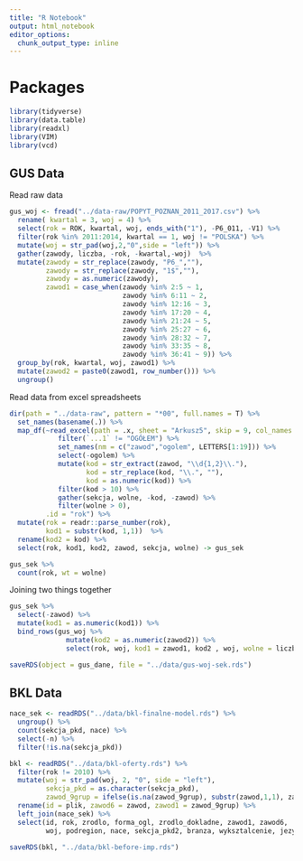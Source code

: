 ```yaml
---
title: "R Notebook"
output: html_notebook
editor_options: 
  chunk_output_type: inline
---
```


# Packages

```r
library(tidyverse)
library(data.table)
library(readxl)
library(VIM)
library(vcd)
```

## GUS Data

Read raw data
```r
gus_woj <- fread("../data-raw/POPYT_POZNAN_2011_2017.csv") %>%
  rename( kwartal = 3, woj = 4) %>%
  select(rok = ROK, kwartal, woj, ends_with("1"), -P6_011, -V1) %>%
  filter(rok %in% 2011:2014, kwartal == 1, woj != "POLSKA") %>%
  mutate(woj = str_pad(woj,2,"0",side = "left")) %>%
  gather(zawody, liczba, -rok, -kwartal,-woj)  %>%
  mutate(zawody = str_replace(zawody, "P6_",""),
         zawody = str_replace(zawody, "1$",""),
         zawody = as.numeric(zawody),
         zawod1 = case_when(zawody %in% 2:5 ~ 1,
                            zawody %in% 6:11 ~ 2,
                            zawody %in% 12:16 ~ 3,
                            zawody %in% 17:20 ~ 4,
                            zawody %in% 21:24 ~ 5,
                            zawody %in% 25:27 ~ 6,
                            zawody %in% 28:32 ~ 7,
                            zawody %in% 33:35 ~ 8,
                            zawody %in% 36:41 ~ 9)) %>%
  group_by(rok, kwartal, woj, zawod1) %>%
  mutate(zawod2 = paste0(zawod1, row_number())) %>%
  ungroup() 
```



Read data from excel spreadsheets

```r
dir(path = "../data-raw", pattern = "*00", full.names = T) %>%
  set_names(basename(.)) %>%
  map_df(~read_excel(path = .x, sheet = "Arkusz5", skip = 9, col_names = F) %>%
            filter(`...1` != "OGÓŁEM") %>%
            set_names(nm = c("zawod","ogolem", LETTERS[1:19])) %>%
            select(-ogolem) %>%
            mutate(kod = str_extract(zawod, "\\d{1,2}\\."),
                   kod = str_replace(kod, "\\.", ""),
                   kod = as.numeric(kod)) %>%
            filter(kod > 10) %>%
            gather(sekcja, wolne, -kod, -zawod) %>%
            filter(wolne > 0), 
         .id = "rok") %>%
  mutate(rok = readr::parse_number(rok),
         kod1 = substr(kod, 1,1))  %>%
  rename(kod2 = kod) %>%
  select(rok, kod1, kod2, zawod, sekcja, wolne) -> gus_sek
```

```r
gus_sek %>%
  count(rok, wt = wolne)
```


Joining two things together

```r
gus_sek %>%
  select(-zawod) %>%
  mutate(kod1 = as.numeric(kod1)) %>%
  bind_rows(gus_woj %>% 
              mutate(kod2 = as.numeric(zawod2)) %>%
              select(rok, woj, kod1 = zawod1, kod2 , woj, wolne = liczba)) -> gus_dane
```

```r
saveRDS(object = gus_dane, file = "../data/gus-woj-sek.rds")
```

## BKL Data

```r
nace_sek <- readRDS("../data/bkl-finalne-model.rds") %>%
  ungroup() %>%
  count(sekcja_pkd, nace) %>%
  select(-n) %>%
  filter(!is.na(sekcja_pkd))
```

```r
bkl <- readRDS("../data/bkl-oferty.rds") %>%
  filter(rok != 2010) %>%
  mutate(woj = str_pad(woj, 2, "0", side = "left"),
         sekcja_pkd = as.character(sekcja_pkd),
         zawod_9grup = ifelse(is.na(zawod_9grup), substr(zawod,1,1), zawod_9grup)) %>%
  rename(id = plik, zawod6 = zawod, zawod1 = zawod_9grup) %>%
  left_join(nace_sek) %>%
  select(id, rok, zrodlo, forma_ogl, zrodlo_dokladne, zawod1, zawod6, 
         woj, podregion, nace, sekcja_pkd2, branza, wyksztalcenie, jezyk_angielski:komp_biurowe)
```

```r
saveRDS(bkl, "../data/bkl-before-imp.rds")
```

